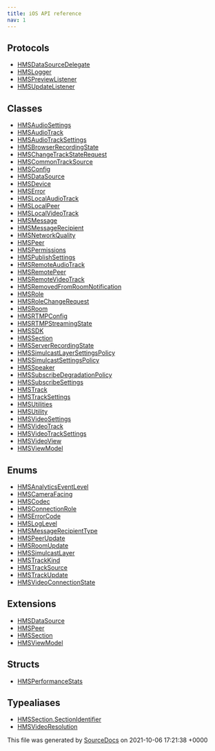 ```yaml
---
title: iOS API reference
nav: 1
---
```


## Protocols

-   [HMSDataSourceDelegate](protocols/HMSDataSourceDelegate.mdxx)
-   [HMSLogger](protocols/HMSLogger.mdxx)
-   [HMSPreviewListener](protocols/HMSPreviewListener.mdx)
-   [HMSUpdateListener](protocols/HMSUpdateListener.mdx)

## Classes

-   [HMSAudioSettings](classes/HMSAudioSettings.mdx)
-   [HMSAudioTrack](classes/HMSAudioTrack.mdx)
-   [HMSAudioTrackSettings](classes/HMSAudioTrackSettings.mdx)
-   [HMSBrowserRecordingState](classes/HMSBrowserRecordingState.mdx)
-   [HMSChangeTrackStateRequest](classes/HMSChangeTrackStateRequest.mdx)
-   [HMSCommonTrackSource](classes/HMSCommonTrackSource.mdx)
-   [HMSConfig](classes/HMSConfig.mdx)
-   [HMSDataSource](classes/HMSDataSource.mdx)
-   [HMSDevice](classes/HMSDevice.mdx)
-   [HMSError](classes/HMSError.mdx)
-   [HMSLocalAudioTrack](classes/HMSLocalAudioTrack.mdx)
-   [HMSLocalPeer](classes/HMSLocalPeer.mdx)
-   [HMSLocalVideoTrack](classes/HMSLocalVideoTrack.mdx)
-   [HMSMessage](classes/HMSMessage.mdx)
-   [HMSMessageRecipient](classes/HMSMessageRecipient.mdx)
-   [HMSNetworkQuality](classes/HMSNetworkQuality.mdx)
-   [HMSPeer](classes/HMSPeer.mdx)
-   [HMSPermissions](classes/HMSPermissions.mdx)
-   [HMSPublishSettings](classes/HMSPublishSettings.mdx)
-   [HMSRemoteAudioTrack](classes/HMSRemoteAudioTrack.mdx)
-   [HMSRemotePeer](classes/HMSRemotePeer.mdx)
-   [HMSRemoteVideoTrack](classes/HMSRemoteVideoTrack.mdx)
-   [HMSRemovedFromRoomNotification](classes/HMSRemovedFromRoomNotification.mdx)
-   [HMSRole](classes/HMSRole.mdx)
-   [HMSRoleChangeRequest](classes/HMSRoleChangeRequest.mdx)
-   [HMSRoom](classes/HMSRoom.mdx)
-   [HMSRTMPConfig](classes/HMSRTMPConfig.mdx)
-   [HMSRTMPStreamingState](classes/HMSRTMPStreamingState.mdx)
-   [HMSSDK](classes/HMSSDK.mdx)
-   [HMSSection](classes/HMSSection.mdx)
-   [HMSServerRecordingState](classes/HMSServerRecordingState.mdx)
-   [HMSSimulcastLayerSettingsPolicy](classes/HMSSimulcastLayerSettingsPolicy.mdx)
-   [HMSSimulcastSettingsPolicy](classes/HMSSimulcastSettingsPolicy.mdx)
-   [HMSSpeaker](classes/HMSSpeaker.mdx)
-   [HMSSubscribeDegradationPolicy](classes/HMSSubscribeDegradationPolicy.mdx)
-   [HMSSubscribeSettings](classes/HMSSubscribeSettings.mdx)
-   [HMSTrack](classes/HMSTrack.mdx)
-   [HMSTrackSettings](classes/HMSTrackSettings.mdx)
-   [HMSUtilities](classes/HMSUtilities.mdx)
-   [HMSUtility](classes/HMSUtility.mdx)
-   [HMSVideoSettings](classes/HMSVideoSettings.mdx)
-   [HMSVideoTrack](classes/HMSVideoTrack.mdx)
-   [HMSVideoTrackSettings](classes/HMSVideoTrackSettings.mdx)
-   [HMSVideoView](classes/HMSVideoView.mdx)
-   [HMSViewModel](classes/HMSViewModel.mdx)

## Enums

-   [HMSAnalyticsEventLevel](enums/HMSAnalyticsEventLevel.mdx)
-   [HMSCameraFacing](enums/HMSCameraFacing.mdx)
-   [HMSCodec](enums/HMSCodec.mdx)
-   [HMSConnectionRole](enums/HMSConnectionRole.mdx)
-   [HMSErrorCode](enums/HMSErrorCode.mdx)
-   [HMSLogLevel](enums/HMSLogLevel.mdx)
-   [HMSMessageRecipientType](enums/HMSMessageRecipientType.mdx)
-   [HMSPeerUpdate](enums/HMSPeerUpdate.mdx)
-   [HMSRoomUpdate](enums/HMSRoomUpdate.mdx)
-   [HMSSimulcastLayer](enums/HMSSimulcastLayer.mdx)
-   [HMSTrackKind](enums/HMSTrackKind.mdx)
-   [HMSTrackSource](enums/HMSTrackSource.mdx)
-   [HMSTrackUpdate](enums/HMSTrackUpdate.mdx)
-   [HMSVideoConnectionState](enums/HMSVideoConnectionState.mdx)

## Extensions

-   [HMSDataSource](extensions/HMSDataSource.mdx)
-   [HMSPeer](extensions/HMSPeer.mdx)
-   [HMSSection](extensions/HMSSection.mdx)
-   [HMSViewModel](extensions/HMSViewModel.mdx)

## Structs

-   [HMSPerformanceStats](structs/HMSPerformanceStats.mdx)

## Typealiases
-   [HMSSection.SectionIdentifier](typealiases/HMSSection.SectionIdentifier.mdx)
-   [HMSVideoResolution](typealiases/HMSVideoResolution.mdx)

This file was generated by [SourceDocs](https://github.com/eneko/SourceDocs) on 2021-10-06 17:21:38 +0000
